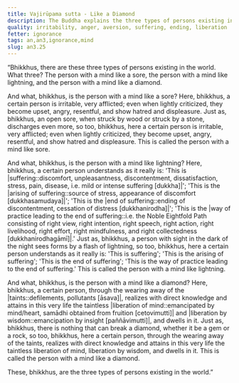 ```yaml
---
title: Vajirūpama sutta - Like a Diamond
description: The Buddha explains the three types of persons existing in the world based on their mental qualities.
quality: irritability, anger, aversion, suffering, ending, liberation
fetter: ignorance
tags: an,an3,ignorance,mind
slug: an3.25
---
```


“Bhikkhus, there are these three types of persons existing in the world. What three? The person with a mind like a sore, the person with a mind like lightning, and the person with a mind like a diamond.

And what, bhikkhus, is the person with a mind like a sore? Here, bhikkhus, a certain person is irritable, very afflicted; even when lightly criticized, they become upset, angry, resentful, and show hatred and displeasure. Just as, bhikkhus, an open sore, when struck by wood or struck by a stone, discharges even more, so too, bhikkhus, here a certain person is irritable, very afflicted; even when lightly criticized, they become upset, angry, resentful, and show hatred and displeasure. This is called the person with a mind like sore.

And what, bhikkhus, is the person with a mind like lightning? Here, bhikkhus, a certain person understands as it really is: 'This is |suffering::discomfort, unpleasantness, discontentment, dissatisfaction, stress, pain, disease, i.e. mild or intense suffering [dukkha]|'; 'This is the |arising of suffering::source of stress, appearance of discomfort [dukkhasamudaya]|'; 'This is the |end of suffering::ending of discontentment, cessation of distress [dukkhanirodha]|'; 'This is the |way of practice leading to the end of suffering::i.e. the Noble Eightfold Path consisting of right view, right intention, right speech, right action, right livelihood, right effort, right mindfulness, and right collectedness [dukkhanirodhagāmī]|.' Just as, bhikkhus, a person with sight in the dark of the night sees forms by a flash of lightning, so too, bhikkhus, here a certain person understands as it really is: 'This is suffering'; 'This is the arising of suffering'; 'This is the end of suffering'; 'This is the way of practice leading to the end of suffering.' This is called the person with a mind like lightning.

And what, bhikkhus, is the person with a mind like a diamond? Here, bhikkhus, a certain person, through the wearing away of the |taints::defilements, pollutants [āsava]|, realizes with direct knowledge and attains in this very life the taintless |liberation of mind::emancipated by mind/heart, samādhi obtained from fruition [cetovimutti]| and |liberation by wisdom::emancipation by insight [paññāvimutti]|, and dwells in it. Just as, bhikkhus, there is nothing that can break a diamond, whether it be a gem or a rock, so too, bhikkhus, here a certain person, through the wearing away of the taints, realizes with direct knowledge and attains in this very life the taintless liberation of mind, liberation by wisdom, and dwells in it. This is called the person with a mind like a diamond.

These, bhikkhus, are the three types of persons existing in the world.”